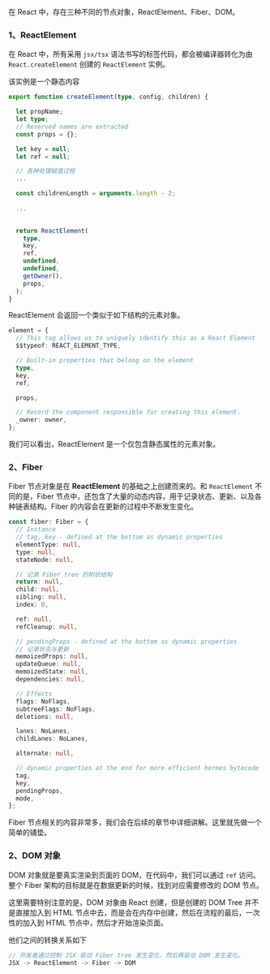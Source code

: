 在 React 中，存在三种不同的节点对象，ReactElement、Fiber、DOM。

### 1、ReactElement

在 React 中，所有采用 `jsx/tsx` 语法书写的标签代码，都会被编译器转化为由 `React.createElement` 创建的 `ReactElement` 实例。

该实例是一个静态内容

```ts
export function createElement(type, config, children) {

  let propName;
  let type;
  // Reserved names are extracted
  const props = {};

  let key = null;
  let ref = null;

  // 各种处理赋值过程
  ...

  const childrenLength = arguments.length - 2;
  
  ...
  

  return ReactElement(
    type,
    key,
    ref,
    undefined,
    undefined,
    getOwner(),
    props,
  );
}
```

ReactElement 会返回一个类似于如下结构的元素对象。

```ts
element = {
  // This tag allows us to uniquely identify this as a React Element
  $$typeof: REACT_ELEMENT_TYPE,

  // Built-in properties that belong on the element
  type,
  key,
  ref,

  props,

  // Record the component responsible for creating this element.
  _owner: owner,
};
```

我们可以看出，ReactElement 是一个仅包含静态属性的元素对象。

### 2、Fiber

Fiber 节点对象是在 **ReactElement** 的基础之上创建而来的。和 `ReactElement` 不同的是，Fiber 节点中，还包含了大量的动态内容，用于记录状态、更新、以及各种链表结构。Fiber 的内容会在更新的过程中不断发生变化。

```ts
const fiber: Fiber = {
  // Instance
  // tag, key - defined at the bottom as dynamic properties
  elementType: null,
  type: null,
  stateNode: null,

  // 记录 Fiber tree 的树状结构
  return: null,
  child: null,
  sibling: null,
  index: 0,

  ref: null,
  refCleanup: null,

  // pendingProps - defined at the bottom as dynamic properties
  // 记录状态与更新
  memoizedProps: null,
  updateQueue: null,
  memoizedState: null,
  dependencies: null,

  // Effects
  flags: NoFlags,
  subtreeFlags: NoFlags,
  deletions: null,

  lanes: NoLanes,
  childLanes: NoLanes,

  alternate: null,

  // dynamic properties at the end for more efficient hermes bytecode
  tag,
  key,
  pendingProps,
  mode,
};
```

Fiber 节点相关的内容非常多，我们会在后续的章节中详细讲解。这里就先做一个简单的铺垫。

### 2、DOM 对象

DOM 对象就是要真实渲染到页面的 DOM，在代码中，我们可以通过 `ref` 访问。整个 Fiber 架构的目标就是在数据更新的时候，找到对应需要修改的 DOM 节点。

这里需要特别注意的是，DOM 对象由 React 创建，但是创建的 DOM Tree 并不是直接加入到 HTML 节点中去，而是会在内存中创建，然后在流程的最后，一次性的加入到 HTML 节点中，然后才开始渲染页面。

他们之间的转换关系如下

```ts
// 开发者通过控制 JSX 驱动 Fiber tree 发生变化，然后再驱动 DOM 发生变化。
JSX -> ReactElement -> Fiber -> DOM
```